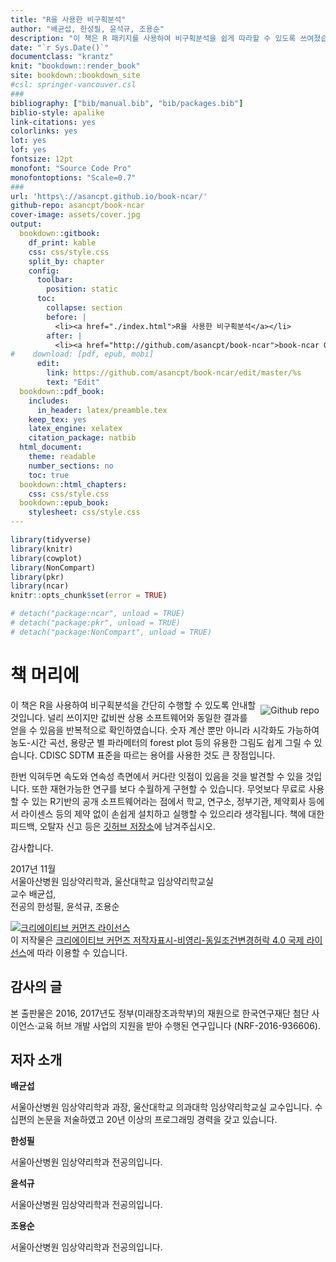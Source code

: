 ```yaml
---
title: "R을 사용한 비구획분석"
author: "배균섭, 한성필, 윤석규, 조용순"
description: "이 책은 R 패키지를 사용하여 비구획분석을 쉽게 따라할 수 있도록 쓰여졌습니다.  값비싼 상용소프트웨어와 동일한 결과를 얻으면서, 한번 익혀두면 속도와 연속성 측면에서 잇점이 많은 것을 발견할 수 있을 것입니다.  무엇보다 무료로 사용할 수 있는 R기반의 공개 소프트웨어라는 점에서 많은 연구자 혹은 기관에서 손쉽게 설치하고 실행할 수 있으리라 생각됩니다."
date: "`r Sys.Date()`"
documentclass: "krantz"
knit: "bookdown::render_book"
site: bookdown::bookdown_site
#csl: springer-vancouver.csl
###
bibliography: ["bib/manual.bib", "bib/packages.bib"]
biblio-style: apalike
link-citations: yes
colorlinks: yes
lot: yes
lof: yes
fontsize: 12pt
monofont: "Source Code Pro"
monofontoptions: "Scale=0.7"
###
url: 'https\://asancpt.github.io/book-ncar/'
github-repo: asancpt/book-ncar
cover-image: assets/cover.jpg
output:
  bookdown::gitbook:
    df_print: kable
    css: css/style.css
    split_by: chapter
    config:
      toolbar:
        position: static
      toc:
        collapse: section
        before: |
          <li><a href="./index.html">R을 사용한 비구획분석</a></li>
        after: |
          <li><a href="http://github.com/asancpt/book-ncar">book-ncar Github 저장소</a></li>
#    download: [pdf, epub, mobi]
      edit:
        link: https://github.com/asancpt/book-ncar/edit/master/%s
        text: "Edit"
  bookdown::pdf_book:
    includes:
      in_header: latex/preamble.tex
    keep_tex: yes
    latex_engine: xelatex
    citation_package: natbib
  html_document:
    theme: readable
    number_sections: no
    toc: true
  bookdown::html_chapters:
    css: css/style.css
  bookdown::epub_book:
    stylesheet: css/style.css
---
```


```r
library(tidyverse)
library(knitr)
library(cowplot)
library(NonCompart)
library(pkr) 
library(ncar)
knitr::opts_chunk$set(error = TRUE)

# detach("package:ncar", unload = TRUE)
# detach("package:pkr", unload = TRUE)
# detach("package:NonCompart", unload = TRUE)
```

# 책 머리에 {-}

[<img src="assets/cover.jpg" style="max-width:20%;min-width:80px;float:right;margin: 10px 10px 5px 5px" alt="Github repo" />](https://github.com/asancpt/book-ncar)

이 책은 R을 사용하여 비구획분석을 간단히 수행할 수 있도록 안내할 것입니다. 
널리 쓰이지만 값비싼 상용 소프트웨어와 동일한 결과를 얻을 수 있음을 반복적으로 확인하였습니다. 
숫자 계산 뿐만 아니라 시각화도 가능하여 농도-시간 곡선, 용량군 별 파라메터의 forest plot 등의 유용한 그림도 쉽게 그릴 수 있습니다.
CDISC SDTM 표준을 따르는 용어를 사용한 것도 큰 장점입니다.

한번 익혀두면 속도와 연속성 측면에서 커다란 잇점이 있음을 것을 발견할 수 있을 것입니다. 
또한 재현가능한 연구를 보다 수월하게 구현할 수 있습니다.
무엇보다 무료로 사용할 수 있는 R기반의 공개 소프트웨어라는 점에서 학교, 연구소, 정부기관, 제약회사 등에서 라이센스 등의 제약 없이 손쉽게 설치하고 실행할 수 있으리라 생각됩니다.
책에 대한 피드백, 오탈자 신고 등은 [깃허브 저장소](https://github.com/asancpt/book-ncar/issues)에 남겨주십시오.

감사합니다.

2017년 11월  
서울아산병원 임상약리학과, 울산대학교 임상약리학교실  
교수 배균섭,  
전공의 한성필, 윤석규, 조용순

<a rel="license" href="http://creativecommons.org/licenses/by-nc-sa/4.0/"><img alt="크리에이티브 커먼즈 라이선스" style="border-width:0" src="https://i.creativecommons.org/l/by-nc-sa/4.0/88x31.png" /></a><br />이 저작물은 <a rel="license" href="http://creativecommons.org/licenses/by-nc-sa/4.0/">크리에이티브 커먼즈 저작자표시-비영리-동일조건변경허락 4.0 국제 라이선스</a>에 따라 이용할 수 있습니다.

<!-- https://creativecommons.org/choose/?lang=ko -->

## 감사의 글 {-}

본 출판물은 2016, 2017년도 정부(미래창조과학부)의 재원으로 한국연구재단 첨단 사이언스·교육 허브 개발 사업의 지원을 받아 수행된 연구입니다 (NRF-2016-936606).

## 저자 소개 {-}

**배균섭**

서울아산병원 임상약리학과 과장, 울산대학교 의과대학 임상약리학교실 교수입니다. 수십편의 논문을 저술하였고 20년 이상의 프로그래밍 경력을 갖고 있습니다.

**한성필**

서울아산병원 임상약리학과 전공의입니다.

**윤석규**

서울아산병원 임상약리학과 전공의입니다.

**조용순**

서울아산병원 임상약리학과 전공의입니다.
